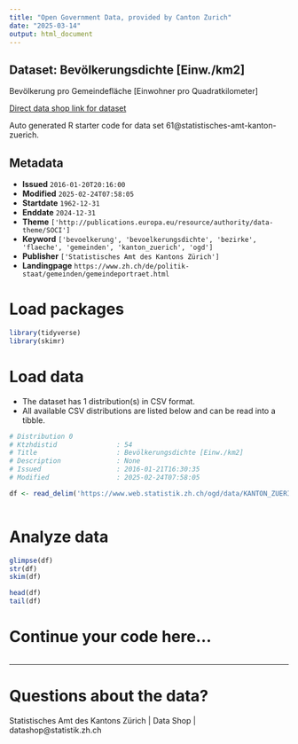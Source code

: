```yaml
---
title: "Open Government Data, provided by Canton Zurich"
date: "2025-03-14"
output: html_document
---
```


## Dataset: Bevölkerungsdichte [Einw./km2]

Bevölkerung pro Gemeindefläche [Einwohner pro Quadratkilometer]

[Direct data shop link for dataset](https://www.zh.ch/de/politik-staat/statistik-daten/datenkatalog.html#/datasets/61@statistisches-amt-kanton-zuerich)

Auto generated R starter code for data set 61@statistisches-amt-kanton-zuerich.

## Metadata

- **Issued** `2016-01-20T20:16:00`
- **Modified** `2025-02-24T07:58:05`
- **Startdate** `1962-12-31`
- **Enddate** `2024-12-31`
- **Theme** `['http://publications.europa.eu/resource/authority/data-theme/SOCI']`
- **Keyword** `['bevoelkerung', 'bevoelkerungsdichte', 'bezirke', 'flaeche', 'gemeinden', 'kanton_zuerich', 'ogd']`
- **Publisher** `['Statistisches Amt des Kantons Zürich']`
- **Landingpage** `https://www.zh.ch/de/politik-staat/gemeinden/gemeindeportraet.html`


# Load packages

```r

library(tidyverse)
library(skimr)

```

# Load data

-   The dataset has 1 distribution(s) in CSV format.
-   All available CSV distributions are listed below and can be read into a tibble.

```r

# Distribution 0
# Ktzhdistid               : 54
# Title                    : Bevölkerungsdichte [Einw./km2]
# Description              : None
# Issued                   : 2016-01-21T16:30:35
# Modified                 : 2025-02-24T07:58:05

df <- read_delim('https://www.web.statistik.zh.ch/ogd/data/KANTON_ZUERICH_460.csv')



```

# Analyze data

```r

glimpse(df)
str(df)
skim(df)

head(df)
tail(df)

```

# Continue your code here...

```r

```

------------------------------------------------------------------------

# Questions about the data?

Statistisches Amt des Kantons Zürich | Data Shop | datashop@statistik.zh.ch
